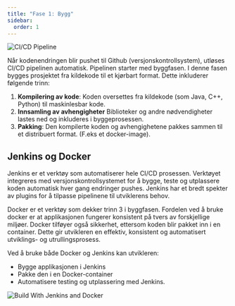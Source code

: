 ```yaml
---
title: "Fase 1: Bygg"
sidebar:
  order: 1
---
```


![CI/CD Pipeline](../../../../assets/images/Bygg.png)

Når kodenendringen blir pushet til Github (versjonskontrollsystem), utløses CI/CD pipelinen automatisk. Pipelinen starter med byggfasen. I denne fasen bygges prosjektet fra kildekode til et kjørbart format. Dette inkluderer følgende trinn:

1. **Kompilering av kode**: Koden oversettes fra kildekode (som Java, C++, Python) til maskinlesbar kode.
2. **Innsamling av avhengigheter**
   Biblioteker og andre nødvendigheter lastes ned og inkluderes i byggeprosessen.
3. **Pakking**: Den kompilerte koden og avhengighetene pakkes sammen til et distribuert format. (F.eks et docker-image).

## Jenkins og Docker

Jenkins er et verktøy som automatiserer hele CI/CD prosessen. Verktøyet integreres med versjonskontrollsystemet for å bygge, teste og utplassere koden automatisk hver gang endringer pushes. Jenkins har et bredt spekter av plugins for å tilpasse pipelinene til utviklerens behov.

Docker er et verktøy som dekker trinn 3 i byggfasen. Fordelen ved å bruke docker er at applikasjonen fungerer konsistent på tvers av forskjellige miljøer. Docker tilføyer også sikkerhet, ettersom koden blir pakket inn i en container.
Dette gir utvikleren en effektiv, konsistent og automatisert utviklings- og utrullingsprosess.

Ved å bruke både Docker og Jenkins kan utvikleren:

- Bygge applikasjonen i Jenkins
- Pakke den i en Docker-container
- Automatisere testing og utplassering med Jenkins.

![Build With Jenkins and Docker](../../../../assets/images/BuildWithJenkinsAndDocker.png)


<SelectCorrect
  question="Hvorfor bygger vi koden vår før vi tester den?"
  correct="For å kompilere og pakke koden slik at den kan kjøres på en maskin."
  wrong1="For å teste at koden fungerer som forventet."
  wrong2="For å finne syntaksfeil i koden."
/>


<LikeThisPage />

